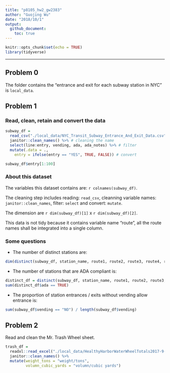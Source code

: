 ```yaml
---
title: "p8105_hw2_gw2383"
author: "Guojing Wu"
date: "2018/10/1"
output:
  github_document:
    toc: true
---
```


```r
knitr::opts_chunk$set(echo = TRUE)
library(tidyverse)
```

***

## Problem 0

The folder contains the "entrance and exit for each subway station in NYC" is `local_data`.

## Problem 1

### Read, clean, retain and convert the data

```r
subway_df = 
  read_csv("./local_data/NYC_Transit_Subway_Entrance_And_Exit_Data.csv") %>% # read data
  janitor::clean_names() %>% # cleaning the name
  select(line:entry, vending, ada, ada_notes) %>% # filter
  mutate(.data = .,
    entry = ifelse(entry == "YES", TRUE, FALSE)) # convert

subway_df$entry[1:100]
```

### About this dataset

The variables this dataset contains are: `r colnames(subway_df)`.

The cleaning step includes reading: `read_csv`, cleanning variable names: `janitor::clean_names`, filter: `select` and convert: `mutate`.

The dimension are `r dim(subway_df)[1]` x `r dim(subway_df)[2]`.

This data is not tidy because it contains variable name "route", all the route names shall be integrated into a single column.

### Some questions

* The number of distinct stations are:
```r
dim(distinct(subway_df, station_name, route1, route2, route3, route4, route5, route6, route7, route8, route9, route10, route11))[1]
```

* The number of stations that are ADA compliant is:
```r
distinct_df = distinct(subway_df, station_name, route1, route2, route3, route4, route5, route6, route7, route8, route9, route10, route11, ada)
sum(distinct_df$ada == TRUE)
```

* The proportion of station entrances / exits without vending allow entrance is:
```r
sum(subway_df$vending == "NO") / length(subway_df$vending)
```

## Problem 2

Read and clean the Mr. Trash Wheel sheet.

```r
trash_df = 
  readxl::read_excel("./local_data/HealthyHarborWaterWheelTotals2017-9-26.xlsx", sheet = 1, range = "A2:N258") %>%
  janitor::clean_names() %>%
  mutate(weight_tons = "weight/tons", 
         volumn_cubic_yards = "volumn/cubic yards")
```